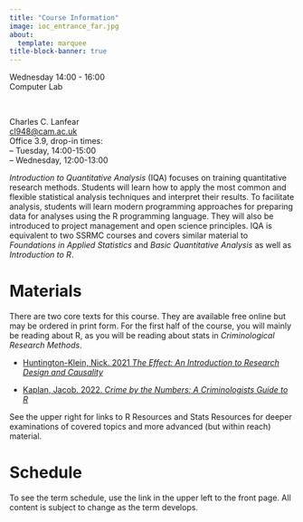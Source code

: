 ```yaml
---
title: "Course Information"
image: ioc_entrance_far.jpg
about:
  template: marquee
title-block-banner: true
---
```


::: {.grid style="text-align: left"}

::: {.g-col-4}
Wednesday 14:00 - 16:00<br>Computer Lab
:::

::: {.g-col-4}
&nbsp;
:::

::: {.g-col-4}
Charles C. Lanfear<br> [cl948\@cam.ac.uk](cl948@cam.ac.uk "Email")<br>Office 3.9, drop-in times:<br>
-- Tuesday, 14:00-15:00<br>
-- Wednesday, 12:00-13:00
:::

:::

*Introduction to Quantitative Analysis* (IQA) focuses on training quantitative research methods. Students will learn how to apply the most common and flexible statistical analysis techniques and interpret their results. To facilitate analysis, students will learn modern programming approaches for preparing data for analyses using the R programming language. They will also be introduced to project management and open science principles. IQA is equivalent to two SSRMC courses and covers similar material to *Foundations in Applied Statistics* and *Basic Quantitative Analysis* as well as *Introduction to R*.


# Materials

There are two core texts for this course. They are available free online but may be ordered in print form. For the first half of the course, you will mainly be reading about R, as you will be reading about stats in *Criminological Research Methods*.

-   [Huntington-Klein, Nick. 2021 *The Effect: An Introduction to Research Design and Causality*](https://theeffectbook.net/)

-   [Kaplan, Jacob. 2022. *Crime by the Numbers: A Criminologists Guide to R*](https://crimebythenumbers.com/)

See the upper right for links to R Resources and Stats Resources for deeper examinations of covered topics and more advanced (but within reach) material.

# Schedule

To see the term schedule, use the link in the upper left to the front page. All content is subject to change as the term develops.